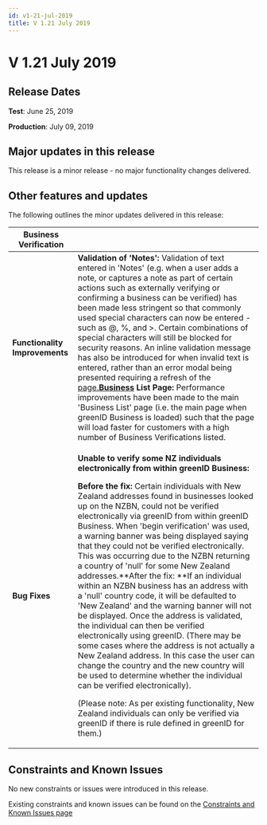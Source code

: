 ```yaml
---
id: v1-21-jul-2019
title: V 1.21 July 2019
---
```


# V 1.21 July 2019

## Release Dates

**Test**: June 25, 2019

**Production**: July 09, 2019

## Major updates in this release

This release is a minor release - no major functionality changes delivered.

## Other features and updates

The following outlines the minor updates delivered in this release:

| **Business Verification**      |                                                                                                                                                                                                                                                                                                                                                                                                                                                                                                                                                                                                                                                                                                                                                                                                                                                                                                                                                                                                                                                                                                                                                                                                                             |
| ------------------------------ | --------------------------------------------------------------------------------------------------------------------------------------------------------------------------------------------------------------------------------------------------------------------------------------------------------------------------------------------------------------------------------------------------------------------------------------------------------------------------------------------------------------------------------------------------------------------------------------------------------------------------------------------------------------------------------------------------------------------------------------------------------------------------------------------------------------------------------------------------------------------------------------------------------------------------------------------------------------------------------------------------------------------------------------------------------------------------------------------------------------------------------------------------------------------------------------------------------------------------- |
| **Functionality Improvements** | **Validation of 'Notes':** Validation of text entered in 'Notes' (e.g. when a user adds a note, or captures a note as part of certain actions such as externally verifying or confirming a business can be verified) has been made less stringent so that commonly used special characters can now be entered - such as @, %, and >. Certain combinations of special characters will still be blocked for security reasons. An inline validation message has also be introduced for when invalid text is entered, rather than an error modal being presented requiring a refresh of the [page.](https://vixverify.atlassian.net/wiki/spaces/GREEN/pages/452460547/greenID+Business+Constraints+and+Known+Issues)**[Business](https://vixverify.atlassian.net/wiki/spaces/GREEN/pages/452460547/greenID+Business+Constraints+and+Known+Issues) List Page:** Performance improvements have been made to the main 'Business List' page (i.e. the main page when greenID Business is loaded) such that the page will load faster for customers with a high number of Business Verifications listed.                                                                                                                             |
| **Bug Fixes**                  | <p>**Unable to verify some NZ individuals electronically from within greenID Business:**</p><p>**Before the fix:** Certain individuals with New Zealand addresses found in businesses looked up on the NZBN, could not be verified electronically via greenID from within greenID Business. When 'begin verification' was used, a warning banner was being displayed saying that they could not be verified electronically. This was occurring due to the NZBN returning a country of 'null' for some New Zealand addresses.**After the fix: **If an individual within an NZBN business has an address with a 'null' country code, it will be defaulted to 'New Zealand' and the warning banner will not be displayed. Once the address is validated, the individual can then be verified electronically using greenID. (There may be some cases where the address is not actually a New Zealand address. In this case the user can change the country and the new country will be used to determine whether the individual can be verified electronically).</p><p>(Please note: As per existing functionality, New Zealand individuals can only be verified via greenID if there is rule defined in greenID for them.)</p> |

## Constraints and Known Issues

No new constraints or issues were introduced in this release.

Existing constraints and known issues can be found on the [Constraints and Known Issues page](https://vixverify.atlassian.net/wiki/spaces/GREEN/pages/452460547/greenID+Business+Constraints+and+Known+Issues)
